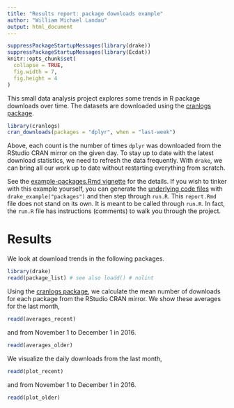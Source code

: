 ```yaml
---
title: "Results report: package downloads example"
author: "William Michael Landau"
output: html_document
---
```


```r
suppressPackageStartupMessages(library(drake))
suppressPackageStartupMessages(library(Ecdat))
knitr::opts_chunk$set(
  collapse = TRUE,
  fig.width = 7,
  fig.height = 4
)
```

This small data analysis project explores some trends in R package downloads over time. The datasets are downloaded using the [cranlogs package](https://github.com/metacran/cranlogs).

```r
library(cranlogs)
cran_downloads(packages = "dplyr", when = "last-week")
```

Above, each count is the number of times `dplyr` was downloaded from the RStudio CRAN mirror on the given day. To stay up to date with the latest download statistics, we need to refresh the data frequently. With `drake`, we can bring all our work up to date without restarting everything from scratch. 

See the [example-packages.Rmd vignette](https://github.com/ropensci/drake/blob/master/vignettes/example-packages.Rmd) for the details. If you wish to tinker with this example yourself, you can generate the [underlying code files](https://github.com/ropensci/drake/tree/master/inst/examples/packages) with `drake_example("packages")` and then step through `run.R`. This `report.Rmd` file does not stand on its own. It is meant to be called through `run.R`. In fact, the `run.R` file has instructions (comments) to walk you through the project.

# Results

We look at download trends in the following packages.

```r
library(drake)
readd(package_list) # see also loadd() # nolint
```

Using the [cranlogs package](https://github.com/metacran/cranlogs), we calculate the mean number of downloads for each package from the RStudio CRAN mirror. We show these averages for the last month,

```r
readd(averages_recent)
```

and from November 1 to December 1 in 2016.

```r
readd(averages_older)
```

We visualize the daily downloads from the last month,

```r
readd(plot_recent)
```

and from November 1 to December 1 in 2016.

```r
readd(plot_older)
```
